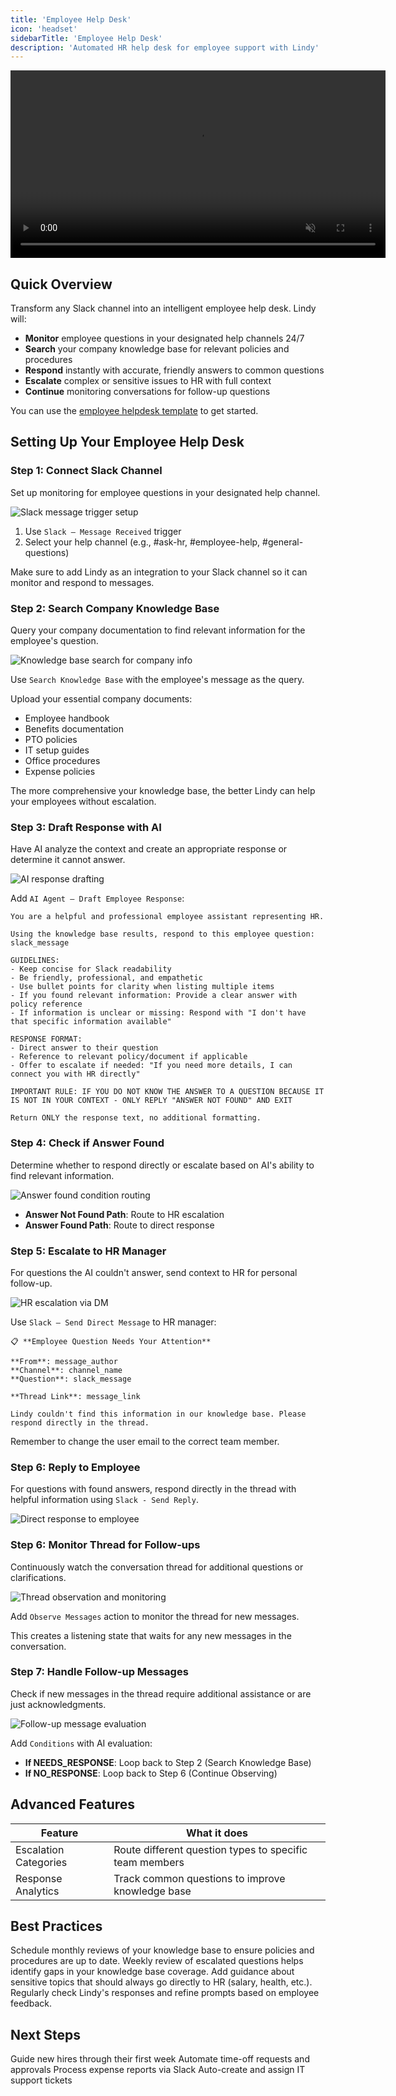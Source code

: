 ```yaml
---
title: 'Employee Help Desk'
icon: 'headset'
sidebarTitle: 'Employee Help Desk'
description: 'Automated HR help desk for employee support with Lindy'
---
```


<div style={{ display: 'flex', justifyContent: 'center', margin: '2rem 0' }}>
  <div className="video-card">
    <video
      src="/lindy-brand-assets/hr_employee_help_desk.mp4"
      width="600"
      autoPlay
      muted
      loop
      playsInline
      style={{ display: 'block', width: '100%', borderRadius: '16px' }}
    />
  </div>
</div>


## Quick Overview

Transform any Slack channel into an intelligent employee help desk. Lindy will:

- **Monitor** employee questions in your designated help channels 24/7
- **Search** your company knowledge base for relevant policies and procedures
- **Respond** instantly with accurate, friendly answers to common questions
- **Escalate** complex or sensitive issues to HR with full context
- **Continue** monitoring conversations for follow-up questions

You can use the [employee helpdesk template](https://chat.lindy.ai/home/?templateId=6875fa3a17018229eea893fe) to get started.
## Setting Up Your Employee Help Desk

### Step 1: Connect Slack Channel

Set up monitoring for employee questions in your designated help channel.

<Frame>
  <img src="/lindy-brand-assets/helpdesk-trigger.png" alt="Slack message trigger setup" />
</Frame>

1. Use `Slack – Message Received` trigger
2. Select your help channel (e.g., #ask-hr, #employee-help, #general-questions)

<Warning>
Make sure to add Lindy as an integration to your Slack channel so it can monitor and respond to messages.
</Warning>

### Step 2: Search Company Knowledge Base

Query your company documentation to find relevant information for the employee's question.

<Frame>
  <img src="/lindy-brand-assets/helpdesk-KB.png" alt="Knowledge base search for company info" />
</Frame>

Use `Search Knowledge Base` with the employee's message as the query.

Upload your essential company documents:
- Employee handbook
- Benefits documentation  
- PTO policies
- IT setup guides
- Office procedures
- Expense policies

<Tip>
The more comprehensive your knowledge base, the better Lindy can help your employees without escalation.
</Tip>

### Step 3: Draft Response with AI

Have AI analyze the context and create an appropriate response or determine it cannot answer.

<Frame>
  <img src="/lindy-brand-assets/helpdesk-agent.png" alt="AI response drafting" />
</Frame>

Add `AI Agent – Draft Employee Response`:

```
You are a helpful and professional employee assistant representing HR.

Using the knowledge base results, respond to this employee question: slack_message

GUIDELINES:
- Keep concise for Slack readability
- Be friendly, professional, and empathetic
- Use bullet points for clarity when listing multiple items
- If you found relevant information: Provide a clear answer with policy reference
- If information is unclear or missing: Respond with "I don't have that specific information available"

RESPONSE FORMAT:
- Direct answer to their question
- Reference to relevant policy/document if applicable  
- Offer to escalate if needed: "If you need more details, I can connect you with HR directly"

IMPORTANT RULE: IF YOU DO NOT KNOW THE ANSWER TO A QUESTION BECAUSE IT IS NOT IN YOUR CONTEXT - ONLY REPLY "ANSWER NOT FOUND" AND EXIT

Return ONLY the response text, no additional formatting.
```

### Step 4: Check if Answer Found

Determine whether to respond directly or escalate based on AI's ability to find relevant information.

<Frame>
  <img src="/lindy-brand-assets/helpdesk-condition.png" alt="Answer found condition routing" />
</Frame>

- **Answer Not Found Path**: Route to HR escalation
- **Answer Found Path**: Route to direct response

### Step 5: Escalate to HR Manager

For questions the AI couldn't answer, send context to HR for personal follow-up.

<Frame>
  <img src="/lindy-brand-assets/helpdesk-escalate.png" alt="HR escalation via DM" />
</Frame>

Use `Slack – Send Direct Message` to HR manager:

```
📋 **Employee Question Needs Your Attention**

**From**: message_author
**Channel**: channel_name
**Question**: slack_message

**Thread Link**: message_link

Lindy couldn't find this information in our knowledge base. Please respond directly in the thread.
```
<Warning>
Remember to change the user email to the correct team member.
</Warning>

### Step 6: Reply to Employee

For questions with found answers, respond directly in the thread with helpful information using `Slack - Send Reply`.

<Frame>
  <img src="/lindy-brand-assets/helpdesk-reply.png" alt="Direct response to employee" />
</Frame>


### Step 6: Monitor Thread for Follow-ups

Continuously watch the conversation thread for additional questions or clarifications.

<Frame>
  <img src="/lindy-brand-assets/helpdesk-observe.png" alt="Thread observation and monitoring" />
</Frame>

Add `Observe Messages` action to monitor the thread for new messages.

This creates a listening state that waits for any new messages in the conversation.

### Step 7: Handle Follow-up Messages

Check if new messages in the thread require additional assistance or are just acknowledgments.

<Frame>
  <img src="/lindy-brand-assets/helpdesk-handle-thread.png" alt="Follow-up message evaluation" />
</Frame>

Add `Conditions` with AI evaluation:

- **If NEEDS_RESPONSE**: Loop back to Step 2 (Search Knowledge Base)
- **If NO_RESPONSE**: Loop back to Step 6 (Continue Observing)

## Advanced Features

| Feature | What it does |
|---------|--------------|
| Escalation Categories | Route different question types to specific team members |
| Response Analytics | Track common questions to improve knowledge base |

## Best Practices

<AccordionGroup>
  <Accordion title="Keep Knowledge Current">
    Schedule monthly reviews of your knowledge base to ensure policies and procedures are up to date.
  </Accordion>
  
  <Accordion title="Monitor Escalations">
    Weekly review of escalated questions helps identify gaps in your knowledge base coverage.
  </Accordion>
  
  <Accordion title="Set Clear Boundaries">
    Add guidance about sensitive topics that should always go directly to HR (salary, health, etc.).
  </Accordion>
  
  <Accordion title="Response Quality">
    Regularly check Lindy's responses and refine prompts based on employee feedback.
  </Accordion>
</AccordionGroup>

## Next Steps

<CardGroup cols={2}>
  <Card title="Onboarding Assistant" href="/tutorials/onboarding-bot" icon="user-plus">
    Guide new hires through their first week
  </Card>
  <Card title="PTO Tracker" href="/tutorials/pto-tracker" icon="calendar-check">
    Automate time-off requests and approvals
  </Card>
  <Card title="Expense Bot" href="/tutorials/expense-bot" icon="receipt">
    Process expense reports via Slack
  </Card>
  <Card title="IT Ticket Router" href="/tutorials/it-ticket-router" icon="computer">
    Auto-create and assign IT support tickets
  </Card>
</CardGroup>